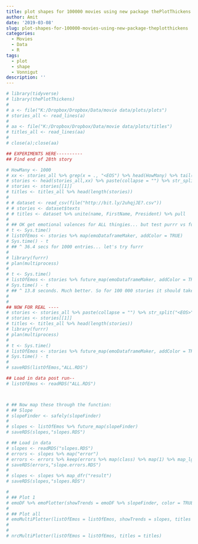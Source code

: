 ```yaml
---
title: plot shapes for 100000 movies using new package thePlotThickens
author: Amit
date: '2019-03-08'
slug: plot-shapes-for-100000-movies-using-new-package-theplotthickens
categories:
  - Movies
  - Data
  - R
tags:
  - plot
  - shape
  - Vonnigut
description: ''
---
```


```r

# library(tidyverse)
# library(thePlotThickens)
# 
# a <- file("K:/Dropbox/Dropbox/Data/movie data/plots/plots")
# stories_all <- read_lines(a)
# 
# aa <- file("K:/Dropbox/Dropbox/Data/movie data/plots/titles")
# titles_all <- read_lines(aa)
# 
# close(a);close(aa)
```


```r

## EXPERIMENTS HERE----------
## Find end of 28th story

# HowMany <- 1000
# xx <- stories_all %>% grep(x = ., "<EOS") %>% head(HowMany) %>% tail(1)
# stories <- head(stories_all,xx) %>% paste(collapse = "") %>% str_split("<EOS>")
# stories <- stories[[1]]
# titles <- titles_all %>% head(length(stories))
#
# # dataset <- read_csv(file("http://bit.ly/2uhqjJE?.csv"))
# # stories <- dataset$texts
# # titles <- dataset %>% unite(name, FirstName, President) %>% pull
#
# ## OK get emotional valences for ALL thingies... but test purrr vs furrr
# t <- Sys.time()
# listOfEmos <- stories %>% map(emoDataframeMaker, addColor = TRUE)
# Sys.time() - t
# ## ^ 36.4 secs for 1000 entries... let's try furrr
#
# library(furrr)
# plan(multiprocess)
#
# t <- Sys.time()
# listOfEmos <- stories %>% future_map(emoDataframeMaker, addColor = TRUE)
# Sys.time() - t
# ## ^ 13.8 seconds. Much better. So for 100 000 stories it should take 1380 seconds or 23 minutes
#
#
## NOW FOR REAL ----
# stories <- stories_all %>% paste(collapse = "") %>% str_split("<EOS>")
# stories <- stories[[1]]
# titles <- titles_all %>% head(length(stories))
# library(furrr)
# plan(multiprocess)
#
# t <- Sys.time()
# listOfEmos <- stories %>% future_map(emoDataframeMaker, addColor = TRUE, .progress = TRUE)
# Sys.time() - t
#
# saveRDS(listOfEmos,"ALL.RDS")

## Load in data post run--
# listOfEmos <- readRDS("ALL.RDS")



# ## Now map these through the function:
# ## Slope
# slopeFinder <- safely(slopeFinder)
#
# slopes <- listOfEmos %>% future_map(slopeFinder)
# saveRDS(slopes,"slopes.RDS")

# ## Load in data
# slopes <- readRDS("slopes.RDS")
# errors <- slopes %>% map("error")
# errors <- errors %>% keep(errors %>% map(class) %>% map(1) %>% map_lgl(~.!='NULL'))
# saveRDS(errors,"slope.errors.RDS")
# 
# slopes <- slopes %>% map_dfr("result")
# saveRDS(slopes,"slopes.RDS")

#
# ## Plot 1
# emoDF %>% emoPlotter(showTrends = emoDF %>% slopeFinder, color = TRUE, title = "Test")
#
# ## Plot all
# emoMultiPlotter(listOfEmos = listOfEmos, showTrends = slopes, titles = titles,  color = F)
#
#
# nrcMultiPlotter(listOfEmos = listOfEmos, titles = titles)

```

